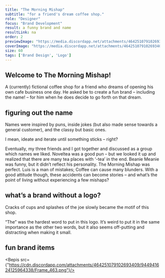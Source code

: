 ```yaml
---
title: "The Morning Mishap"
subtitle: "for a friend's dream coffee shop."
role: "Designer"
focus: "Brand Development"
result: a funny brand and name
resultLink: na
order: 2
previewImage: "https://media.discordapp.net/attachments/464251079102693409/944936003934761030/just_a_plain_old_coffee_cup.png"
coverImage: "https://media.discordapp.net/attachments/464251079102693409/944935900402552842/Desktop_-_9_1.png"
size: 60
tags: ['Brand Design', 'Logo']
---
```





## Welcome to The Morning Mishap!
A (currently) fictional coffee shop for a friend who dreams of opening his own cafe business one day. 
He asked be to create a fun brand – including the name! – for him when he does decide to go forth on that dream.

## figuring out the name
Names were inspired by puns, inside jokes (but also made sense towards a general customer), and the classy but basic ones.

<Bepis3>
<Bepis2 src={"https://media.discordapp.net/attachments/464251079102693409/944936960621953075/IMG_1496.JPG?width=878&height=1171"}/>
</Bepis3>

I mean, ideate and iterate until something sticks – right?


Eventually, my three friends and I got together and discussed as a group which names we liked. Noveltea was a good pun – but we looked it up and realized that there are many tea places with ‘-tea’ in the end. Beanie Meanie was funny, but it didn’t reflect his personality.
The Morning Mishap was perfect. Luis is a man of mistakes; Coffee can cause many blunders. With a good attitude though, these accidents can become stories – and what’s the point of living without experiencing a few mishaps?

## what’s a brand without a logo?
Cracks of cups and splashes of the joe slowly became the motif of this shop.

<Bepis3>
<Bepis2 src={"https://media.discordapp.net/attachments/464251079102693409/944936960722632755/IMG_1497.JPG?width=878&height=1171"}/>
<Bepis2 src={mishap}/>
</Bepis3>

“The” was the hardest word to put in this logo. It’s weird to put it in the same importance as the other two words, but it also seems off-putting and distracting when making it small.

## fun brand items
<Bepis src={"https://cdn.discordapp.com/attachments/464251079102693409/944941624125964338/Frame_463.png"}/>